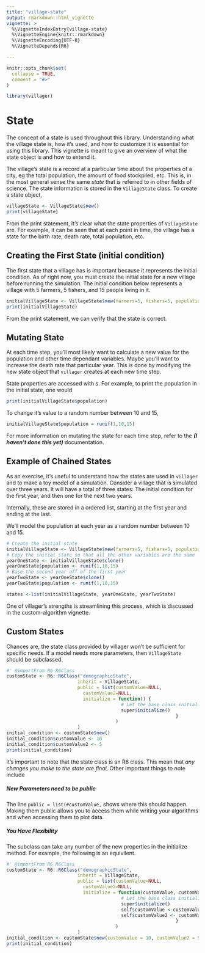 ```yaml
---
title: "village-state"
output: rmarkdown::html_vignette
vignette: >
  %\VignetteIndexEntry{village-state}
  %\VignetteEngine{knitr::rmarkdown}
  %\VignetteEncoding{UTF-8}
  %\VignetteDepends{R6}

---
```


```r
knitr::opts_chunk$set(
  collapse = TRUE,
  comment = "#>"
)
```

```r
library(villager)
```

# State
The concept of a state is used throughout this library. Understanding what the village state is, how it’s used, and how to customize it is essential for using this library. This vignette is meant to give an overview of what the state object is and how to extend it.

The village’s state is a record at a particular time about the properties of a city, eg the total population, the amount of food stockpiled, etc. This is, in the most general sense the same _state_ that is referred to in other fields of science. The state information is stored in the `VillageState` class. To create a state object,

```r
villageState <- VillageState$new()
print(villageState)
```

From the print statement, it's clear what the state properties of `VillageState` are. For example, it can be seen that at each point in time, the village has a state for the birth rate, death rate, total population, etc.

## Creating the First State (initial condition)
The first state that a village has is important because it represents the initial condition. As of right now, you must create the initial state for a new village before running the simulation. The initial condition below represents a village with 5 farmers, 5 fishers, and 15 people living in it.

```r
initialVillageState <- VillageState$new(farmers=5, fishers=5, population=15)
print(initialVillageState)
```

From the print statement, we can verify that the state is correct.

## Mutating State
At each time step, you'll most likely want to calculate a new value for the population and other time dependant variables. Maybe you'll want to increase the death rate that particular year. This is done by modifying the new state object that `villager` creates at each new time step.

State properties are accessed with `$`. For example, to print the population in the initial state, one would
``` r
print(initialVillageState$population)
```

To change it's value to a random number between 10 and 15, 
``` r
initialVillageState$population = runif(1,10,15)
```


For more information on mutating the state for each time step, refer to the ___(I haven't done this yet)___ documentation.


## Example of Chained States
As an exercise, it's useful to understand how the states are used in `villager` and to make a toy model of a simulation. Consider a village that is simulated over three years. It will have a total of three states: The initial condition for the first year, and then one for the next two years.

Internally, these are stored in a ordered list, starting at the first year and ending at the last. 

We'll model the population at each year as a random number between 10 and 15.

``` r
# Create the initial state
initialVillageState <- VillageState$new(farmers=5, fishers=5, population=15)
# Copy the initial state so that all the other variables are the same
yearOneState <- initialVillageState$clone()
yearOneState$population <- runif(1,10,15)
# Base the second year off of the first year
yearTwoState <- yearOneState$clone()
yearTwoState$population <- runif(1,10,15)

states <-list(initialVillageState, yearOneState, yearTwoState)
```

One of villager's strengths is streamlining this process, which is discussed in the custom-algorithm vignette.

## Custom States
Chances are, the state class provided by villager won't be sufficient for specific needs. If a model needs more parameters, then `VillageState` should be subclassed.


``` r
#' @importFrom R6 R6Class
customState <- R6::R6Class("demographicState",
                          inherit = VillageState,
                          public = list(customValue=NULL,
                            customValue2=NULL,
                            initialize = function() {
                                          # Let the base class initialize all of the other values
                                          super$initialize()
                                                              }
                                        )
                          )
initial_condition <- customState$new()
initial_condition$customValue <- 10
initial_condition$customValue2 <- 5
print(initial_condition)
```

It's important to note that the state class is an R6 class. This mean that _any changes you make to the state are final_. Other important things to note include

##### New Parameters need to be public

The line `public = list(#customValue,` shows where this should happen. Making them public allows you to access them while writing your algorithms and when accessing them to plot data.

##### You Have Flexibility
The subclass can take any number of the new properties in the initialize method. For example, the following is an equivilent.
``` r
#' @importFrom R6 R6Class
customState <- R6::R6Class("demographicState",
                          inherit = VillageState,
                          public = list(customValue=NULL,
                            customValue2=NULL,
                            initialize = function(customValue, customValue2) {
                                          # Let the base class initialize all of the other values
                                          super$initialize()
                                          self$customValue <-customValue
                                          self$customValue2 <- customValue2
                                                              }
                                        )
                          )
initial_condition <- customState$new(customValue = 10, customValue2 = 5)
print(initial_condition)
```
